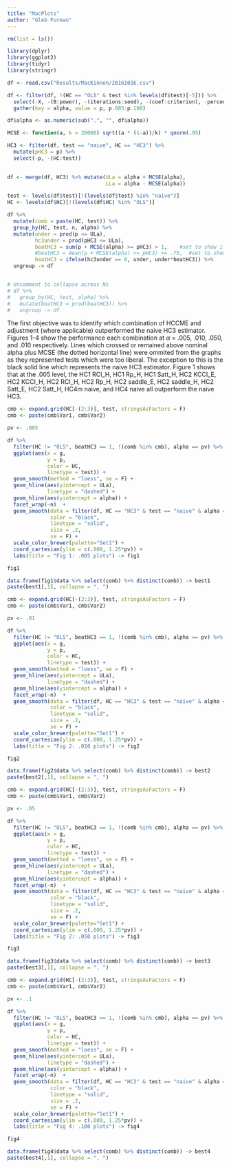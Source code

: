 ```yaml
---
title: "MacPlots"
author: "Gleb Furman"
---
```




```r
rm(list = ls())

library(dplyr)
library(ggplot2)
library(tidyr)
library(stringr)

df <- read.csv("Results/MacKinnon/20161016.csv")

df <- filter(df, !(HC == "OLS" & test %in% levels(df$test)[-5])) %>% 
  select(-X, -(B:power), -(iterations:seed), -(coef:criterion), -percent_NA) %>%
  gather(key = alpha, value = p, p.005:p.100)

df$alpha <- as.numeric(sub(".", "", df$alpha))

MCSE <- function(a, k = 20000) sqrt((a * (1-a))/k) * qnorm(.95)

HC3 <- filter(df, test == "naive", HC == "HC3") %>% 
  mutate(pHC3 = p) %>%
  select(-p, -(HC:test))

  
df <- merge(df, HC3) %>% mutate(ULa = alpha + MCSE(alpha),
                                LLa = alpha - MCSE(alpha))
```

```r
test <- levels(df$test)[!(levels(df$test) %in% "naive")]
HC <- levels(df$HC)[!(levels(df$HC) %in% "OLS")]

df %>% 
  mutate(comb = paste(HC, test)) %>%
  group_by(HC, test, n, alpha) %>%
  mutate(under = prod(p <= ULa),
         hc3under = prod(pHC3 <= ULa),
         beatHC3 = sum(p + MCSE(alpha) >= pHC3) > 1,    #set to show if beats naive HC3 for at least one value of g
         #beatHC3 = mean(p + MCSE(alpha) >= pHC3) >= .75,  #set to show if beats naive HC3 for at least 75% of g values
         beatHC3 = ifelse(hc3under == 0, under, under*beatHC3)) %>%
  ungroup -> df


# Uncomment to collapse across Ns
# df %>%
#   group_by(HC, test, alpha) %>%
#   mutate(beatHC3 = prod(beatHC3)) %>%
#   ungroup -> df

```
  
The first objective was to identify which combination of HCCME and adjustment (where applicable) outperformed the naive HC3 estimator. Figures 1-4 show the performance each combination at $\alpha$ = .005, .010, .050, and .010 respectively. Lines which crossed or remained above nominal alpha plus MCSE (the dotted horizontal line) were ommited from the graphs as they represented tests which were too liberal. The exception to this is the black solid line which represents the naive HC3 estimator. Figure 1 shows that at the .005 level, the HC1 RCI_H, HC1 Rp_H, HC1 Satt_H, HC2 KCCI_E, HC2 KCCI_H, HC2 RCI_H, HC2 Rp_H, HC2 saddle_E, HC2 saddle_H, HC2 Satt_E, HC2 Satt_H, HC4m naive, and HC4 naive all outperform the naive HC3.
  
```r
cmb <- expand.grid(HC[-(2:3)], test, stringsAsFactors = F)
cmb <- paste(cmb$Var1, cmb$Var2)

pv <- .005

df %>%
  filter(HC != "OLS", beatHC3 == 1, !(comb %in% cmb), alpha == pv) %>%
  ggplot(aes(x = g,
             y = p,
             color = HC,
             linetype = test)) +
  geom_smooth(method = "loess", se = F) +
  geom_hline(aes(yintercept = ULa),
             linetype = "dashed") +
  geom_hline(aes(yintercept = alpha)) +
  facet_wrap(~n)  +
  geom_smooth(data = filter(df, HC == "HC3" & test == "naive" & alpha == pv) %>% select(-HC, -test),
              color = "black",
              linetype = "solid",
              size = .2, 
              se = F) + 
  scale_color_brewer(palette="Set1") +
  coord_cartesian(ylim = c(.000, 1.25*pv)) + 
  labs(title = "Fig 1: .005 plots") -> fig1

fig1

data.frame(fig1$data %>% select(comb) %>% distinct(comb)) -> best1
paste(best1[,1], collapse = ", ")

```
  
```r
cmb <- expand.grid(HC[-(2:3)], test, stringsAsFactors = F)
cmb <- paste(cmb$Var1, cmb$Var2)

pv <- .01

df %>%
  filter(HC != "OLS", beatHC3 == 1, !(comb %in% cmb), alpha == pv) %>%
  ggplot(aes(x = g,
             y = p,
             color = HC,
             linetype = test)) +
  geom_smooth(method = "loess", se = F) +
  geom_hline(aes(yintercept = ULa),
             linetype = "dashed") +
  geom_hline(aes(yintercept = alpha)) +
  facet_wrap(~n)  +
  geom_smooth(data = filter(df, HC == "HC3" & test == "naive" & alpha == pv) %>% select(-HC, -test),
              color = "black",
              linetype = "solid",
              size = .2, 
              se = F) + 
  scale_color_brewer(palette="Set1") +
  coord_cartesian(ylim = c(.000, 1.25*pv)) + 
  labs(title = "Fig 2: .010 plots") -> fig2

fig2

data.frame(fig2$data %>% select(comb) %>% distinct(comb)) -> best2
paste(best2[,1], collapse = ", ")

```
  
```r
cmb <- expand.grid(HC[-(2:3)], test, stringsAsFactors = F)
cmb <- paste(cmb$Var1, cmb$Var2)

pv <- .05

df %>%
  filter(HC != "OLS", beatHC3 == 1, !(comb %in% cmb), alpha == pv) %>%
  ggplot(aes(x = g,
             y = p,
             color = HC,
             linetype = test)) +
  geom_smooth(method = "loess", se = F) +
  geom_hline(aes(yintercept = ULa),
             linetype = "dashed") +
  geom_hline(aes(yintercept = alpha)) +
  facet_wrap(~n)  +
  geom_smooth(data = filter(df, HC == "HC3" & test == "naive" & alpha == pv) %>% select(-HC, -test),
              color = "black",
              linetype = "solid",
              size = .2, 
              se = F) + 
  scale_color_brewer(palette="Set1") +
  coord_cartesian(ylim = c(.000, 1.25*pv)) + 
  labs(title = "Fig 2: .050 plots") -> fig3

fig3

data.frame(fig3$data %>% select(comb) %>% distinct(comb)) -> best3
paste(best3[,1], collapse = ", ")

```
  
```r
cmb <- expand.grid(HC[-(2:3)], test, stringsAsFactors = F)
cmb <- paste(cmb$Var1, cmb$Var2)

pv <- .1

df %>%
  filter(HC != "OLS", beatHC3 == 1, !(comb %in% cmb), alpha == pv) %>%
  ggplot(aes(x = g,
             y = p,
             color = HC,
             linetype = test)) +
  geom_smooth(method = "loess", se = F) +
  geom_hline(aes(yintercept = ULa),
             linetype = "dashed") +
  geom_hline(aes(yintercept = alpha)) +
  facet_wrap(~n)  +
  geom_smooth(data = filter(df, HC == "HC3" & test == "naive" & alpha == pv) %>% select(-HC, -test),
              color = "black",
              linetype = "solid",
              size = .2, 
              se = F) + 
  scale_color_brewer(palette="Set1") +
  coord_cartesian(ylim = c(.000, 1.25*pv)) + 
  labs(title = "Fig 4: .100 plots") -> fig4

fig4

data.frame(fig4$data %>% select(comb) %>% distinct(comb)) -> best4
paste(best4[,1], collapse = ", ")

```
